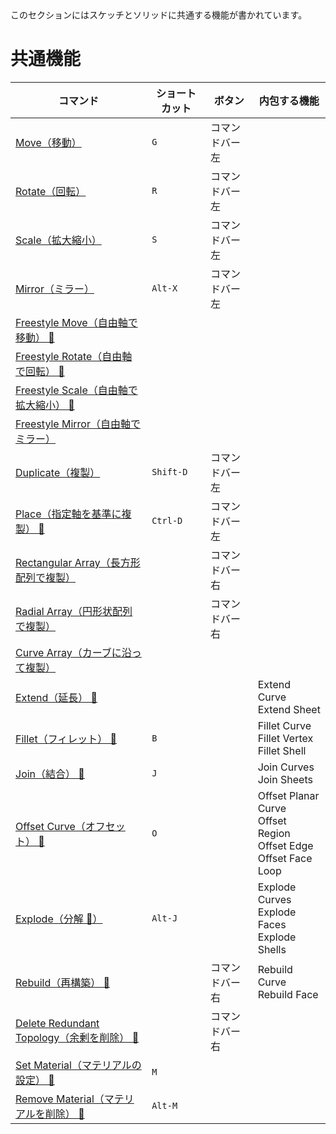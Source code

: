 
<Callout emoji="">
このセクションにはスケッチとソリッドに共通する機能が書かれています。
</Callout>

# 共通機能


| コマンド                                                                             | ショートカット | ボタン         | 内包する機能                                                                   |
| ------------------------------------------------------------------------------------ | -------------- | -------------- | ------------------------------------------------------------------------------ |
| [Move（移動）](common-edit/move)                                                     | `G`            | コマンドバー左 |                                                                                |
| [Rotate（回転）](common-edit/rotate)                                                 | `R`            | コマンドバー左 |                                                                                |
| [Scale（拡大縮小）](common-edit/scale)                                               | `S`            | コマンドバー左 |                                                                                |
| [Mirror（ミラー）](common-edit/mirror)                                               | `Alt-X`        | コマンドバー左 |                                                                                |
| [Freestyle Move（自由軸で移動） 🚧](common-edit/freestyle-move)                     |                |                |                                                                                |
| [Freestyle Rotate（自由軸で回転） 🚧](common-edit/freestyle-rotate)                 |                |                |                                                                                |
| [Freestyle Scale（自由軸で拡大縮小） 🚧](common-edit/freestyle-scale)               |                |                |                                                                                |
| [Freestyle Mirror（自由軸でミラー）](common-edit/freestyle-mirror)                   |                |                |                                                                                |
| [Duplicate（複製）](common-edit/duplicate)                                       | `Shift-D`      | コマンドバー左 |                                                                                |
| [Place（指定軸を基準に複製） 🚧](common-edit/place)                                 | `Ctrl-D`       | コマンドバー左 |                                                                                |
| [Rectangular Array（長方形配列で複製）](common-edit/rectangular-array)               |                | コマンドバー右 |                                                                                |
| [Radial Array（円形状配列で複製）](common-edit/radial-array)                         |                | コマンドバー右 |                                                                                |
| [Curve Array（カーブに沿って複製）](common-edit/curve-array)                         |                |                |                                                                                |
| [Extend（延長） 🚧](common-edit/extend)                                             |                |                | Extend Curve<br />Extend Sheet                                                 |
| [Fillet（フィレット） 🚧](common-edit/fillet)                                       | `B`            |                | Fillet Curve<br />Fillet Vertex<br />Fillet Shell                              |
| [Join（結合） 🚧](common-edit/join)                                                 | `J`            |                | Join Curves<br />Join Sheets                                                   |
| [Offset Curve（オフセット） 🚧](common-edit/offset-curve)                           | `O`            |                | Offset Planar Curve<br />Offset Region<br />Offset Edge <br />Offset Face Loop |
| [Explode（分解 🚧）](common-edit/explode)                                           | `Alt-J`        |                | Explode Curves<br />Explode Faces<br />Explode Shells                          |
| [Rebuild（再構築） 🚧](common-edit/rebuild)                                         |                | コマンドバー右 | Rebuild Curve<br />Rebuild Face                                                |
| [Delete Redundant Topology（余剰を削除） 🚧](common-edit/delete-redundant-topology) |                | コマンドバー右 |                                                                                |
| [Set Material（マテリアルの設定） 🚧](common-edit/set-material)                     | `M`            |                |                                                                                |
| [Remove Material（マテリアルを削除） 🚧](common-edit/remove-material)               | `Alt-M`        |                |                                                                                |
